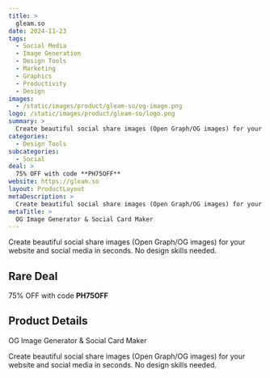 ```yaml
---
title: >
  gleam.so
date: 2024-11-23
tags:
  - Social Media
  - Image Generation
  - Design Tools
  - Marketing
  - Graphics
  - Productivity
  - Design
images:
  - /static/images/product/gleam-so/og-image.png
logo: /static/images/product/gleam-so/logo.png
summary: >
  Create beautiful social share images (Open Graph/OG images) for your website and social media in seconds. No design skills needed.
categories:
  - Design Tools
subcategories:
  - Social
deal: >
  75% OFF with code **PH75OFF**
website: https://gleam.so
layout: ProductLayout
metaDescription: >
  Create beautiful social share images (Open Graph/OG images) for your website and social media in seconds. No design skills needed.
metaTitle: >
  OG Image Generator & Social Card Maker
---
```

Create beautiful social share images (Open Graph/OG images) for your website and social media in seconds. No design skills needed.

## Rare Deal

75% OFF with code **PH75OFF**

## Product Details
OG Image Generator & Social Card Maker

Create beautiful social share images (Open Graph/OG images) for your website and social media in seconds. No design skills needed.
